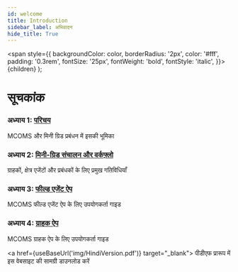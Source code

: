```yaml
---
id: welcome
title: Introduction
sidebar_label: अभिवादन
hide_title: True
---
```


  <span
    style={{
      backgroundColor: color,
      borderRadius: '2px',
      color: '#fff',
      padding: '0.3rem',
      fontSize: '25px',
      fontWeight: 'bold',
      fontStyle: 'italic',
    }}>
    {children}
  </span>
);

# सूचकांक

### अध्याय 1: [परिचय](chapter1/chap1.1_operationalchallenges.mdx)
MCOMS और मिनी ग्रिड प्रबंधन में इसकी भूमिका

### अध्याय 2: [मिनी-ग्रिड संचालन और वर्कफ़्लो](chapter2/chap2.1_IntroOpActivity.md)
ग्राहकों, क्षेत्र एजेंटों और प्रबंधकों के लिए प्रमुख गतिविधियाँ

### अध्याय 3: [फील्ड एजेंट ऐप](chapter3/chap3.1_Introduction.md)
MCOMS फील्ड एजेंट ऐप के लिए उपयोगकर्ता गाइड

### अध्याय 4: [ग्राहक ऐप](chapter4/chap4.1_Introduction.md)
MCOMS ग्राहक ऐप के लिए उपयोगकर्ता गाइड

<a href={useBaseUrl('img/HindiVersion.pdf')} target="_blank">
 <Highlight color="#1877F2"> पीडीएफ प्रारूप में इस वेबसाइट की सामग्री डाउनलोड करें </Highlight>
</a>

<!--
<div
  dangerouslySetInnerHTML={{
    __html: `
	<div style="position: relative; padding-bottom: 56.25%;height: 0;">
		<iframe 
			src="https://www.youtube.com/embed/LuVEObtXJy8" 
			frameborder="0" 
			allowfullscreen="" 
			style=" position: absolute; 
			top: 0px; left: 0px; width: 100%; height: 100%;">
		</iframe>
	</div>
    `,
  }}
/> -->
